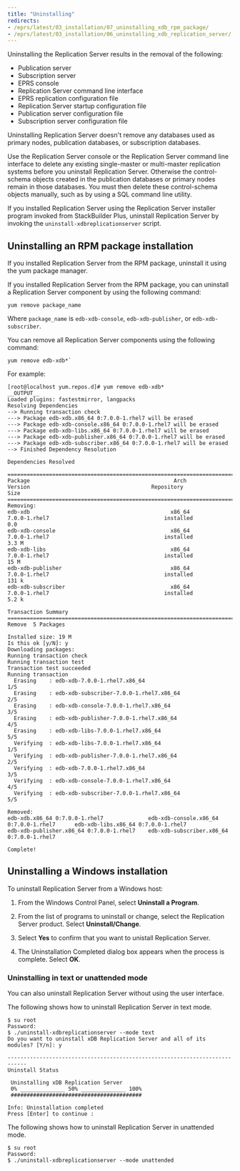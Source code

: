 ```yaml
---
title: "Uninstalling"
redirects:
- /eprs/latest/03_installation/07_uninstalling_xdb_rpm_package/
- /eprs/latest/03_installation/06_uninstalling_xdb_replication_server/
---
```


<div id="uninstalling_xdb_replication_server" class="registered_link"></div>

Uninstalling the Replication Server results in the removal of the following:
- Publication server
- Subscription server
- EPRS console
- Replication Server command line interface
- EPRS replication configuration file
- Replication Server startup configuration file
- Publication server configuration file
- Subscription server configuration file

Uninstalling Replication Server doesn't remove any databases used as primary nodes, publication databases, or subscription databases.

Use the Replication Server console or the Replication Server command line interface to delete any existing single-master or multi-master replication systems before you uninstall Replication Server. Otherwise the control-schema objects created in the publication databases or primary nodes remain in those databases. You must then delete these control-schema objects manually, such as by using a SQL command line utility.

If you installed Replication Server using the Replication Server installer program invoked from StackBuilder Plus, uninstall Replication Server by invoking the `uninstall-xdbreplicationserver` script.

<div id="uninstalling_xdb_rpm_package" class="registered_link"></div>

## Uninstalling an RPM package installation

If you installed Replication Server from the RPM package, uninstall it using the yum package manager. 

If you installed Replication Server from the RPM package, you can uninstall a Replication Server component by using the following command:

```
yum remove package_name 
```

Where  `package_name` is `edb-xdb-console`, `edb-xdb-publisher`, or `edb-xdb-subscriber`.

You can remove all Replication Server components using the following command:

```
yum remove edb-xdb*`
```

For example:

```shell
[root@localhost yum.repos.d]# yum remove edb-xdb*
__OUTPUT__
Loaded plugins: fastestmirror, langpacks
Resolving Dependencies
--> Running transaction check
---> Package edb-xdb.x86_64 0:7.0.0-1.rhel7 will be erased
---> Package edb-xdb-console.x86_64 0:7.0.0-1.rhel7 will be erased
---> Package edb-xdb-libs.x86_64 0:7.0.0-1.rhel7 will be erased
---> Package edb-xdb-publisher.x86_64 0:7.0.0-1.rhel7 will be erased
---> Package edb-xdb-subscriber.x86_64 0:7.0.0-1.rhel7 will be erased
--> Finished Dependency Resolution

Dependencies Resolved

=========================================================================================================================================================================================
Package                                             Arch                                   Version                                      Repository                            Size
=========================================================================================================================================================================================
Removing:
edb-xdb                                            x86_64                                 7.0.0-1.rhel7                                    installed                            0.0
edb-xdb-console                                    x86_64                                 7.0.0-1.rhel7                                    installed                            3.3 M
edb-xdb-libs                                       x86_64                                 7.0.0-1.rhel7                                    installed                             15 M
edb-xdb-publisher                                  x86_64                                 7.0.0-1.rhel7                                    installed                            131 k
edb-xdb-subscriber                                 x86_64                                 7.0.0-1.rhel7                                    installed                            5.2 k

Transaction Summary
=========================================================================================================================================================================================
Remove  5 Packages

Installed size: 19 M
Is this ok [y/N]: y
Downloading packages:
Running transaction check
Running transaction test
Transaction test succeeded
Running transaction
  Erasing    : edb-xdb-7.0.0-1.rhel7.x86_64                                                                                                                                          1/5 
  Erasing    : edb-xdb-subscriber-7.0.0-1.rhel7.x86_64                                                                                                                               2/5 
  Erasing    : edb-xdb-console-7.0.0-1.rhel7.x86_64                                                                                                                                  3/5 
  Erasing    : edb-xdb-publisher-7.0.0-1.rhel7.x86_64                                                                                                                                4/5 
  Erasing    : edb-xdb-libs-7.0.0-1.rhel7.x86_64                                                                                                                                     5/5 
  Verifying  : edb-xdb-libs-7.0.0-1.rhel7.x86_64                                                                                                                                     1/5 
  Verifying  : edb-xdb-publisher-7.0.0-1.rhel7.x86_64                                                                                                                                2/5 
  Verifying  : edb-xdb-7.0.0-1.rhel7.x86_64                                                                                                                                          3/5 
  Verifying  : edb-xdb-console-7.0.0-1.rhel7.x86_64                                                                                                                                  4/5 
  Verifying  : edb-xdb-subscriber-7.0.0-1.rhel7.x86_64                                                                                                                               5/5

Removed:
edb-xdb.x86_64 0:7.0.0-1.rhel7              edb-xdb-console.x86_64 0:7.0.0-1.rhel7      edb-xdb-libs.x86_64 0:7.0.0-1.rhel7      
edb-xdb-publisher.x86_64 0:7.0.0-1.rhel7    edb-xdb-subscriber.x86_64 0:7.0.0-1.rhel7      

Complete!
```

## Uninstalling a Windows installation

To uninstall Replication Server from a Windows host:

1. From the Windows Control Panel, select **Uninstall a Program**.

1. From the list of programs to uninstall or change, select the Replication Server product. Select **Uninstall/Change**.

1. Select **Yes** to confirm that you want to unistall Replication Server.

1. The Uninstallation Completed dialog box appears when the process is complete. Select **OK**.


### Uninstalling in text or unattended mode

You can also uninstall Replication Server without using the user interface. 

The following shows how to uninstall Replication Server in text mode.

```shell
$ su root
Password:
$ ./uninstall-xdbreplicationserver --mode text
Do you want to uninstall xDB Replication Server and all of its modules? [Y/n]: y

----------------------------------------------------------------------------
Uninstall Status

 Uninstalling xDB Replication Server
 0% ______________ 50% ______________ 100%
 #########################################

Info: Uninstallation completed
Press [Enter] to continue :
```

The following shows how to uninstall Replication Server in unattended mode.

```shell
$ su root
Password:
$ ./uninstall-xdbreplicationserver --mode unattended
```
